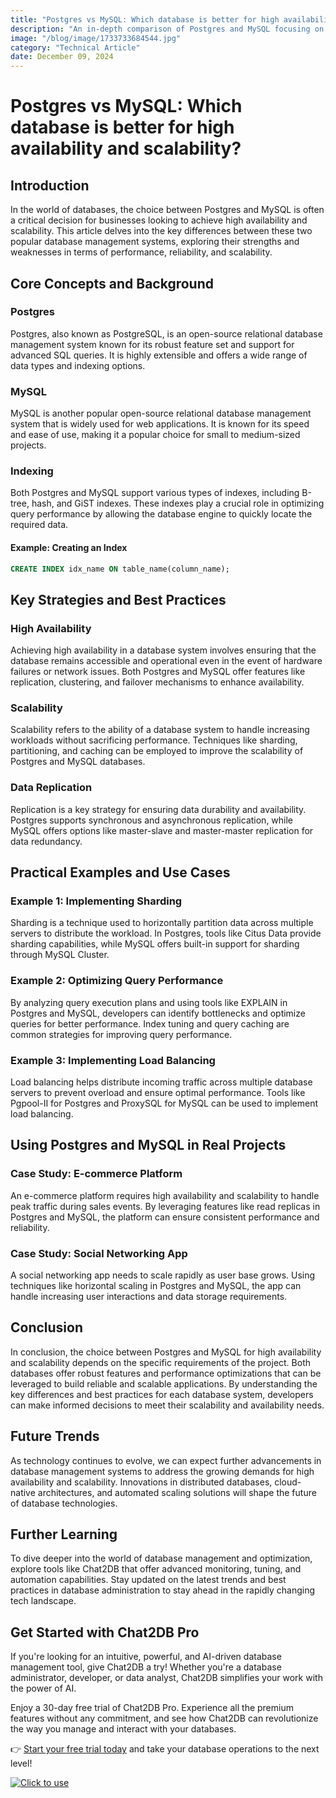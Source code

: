 ```yaml
---
title: "Postgres vs MySQL: Which database is better for high availability and scalability?"
description: "An in-depth comparison of Postgres and MySQL focusing on high availability and scalability, with practical examples and best practices."
image: "/blog/image/1733733684544.jpg"
category: "Technical Article"
date: December 09, 2024
---
```


# Postgres vs MySQL: Which database is better for high availability and scalability?

## Introduction

In the world of databases, the choice between Postgres and MySQL is often a critical decision for businesses looking to achieve high availability and scalability. This article delves into the key differences between these two popular database management systems, exploring their strengths and weaknesses in terms of performance, reliability, and scalability.

## Core Concepts and Background

### Postgres
Postgres, also known as PostgreSQL, is an open-source relational database management system known for its robust feature set and support for advanced SQL queries. It is highly extensible and offers a wide range of data types and indexing options.

### MySQL
MySQL is another popular open-source relational database management system that is widely used for web applications. It is known for its speed and ease of use, making it a popular choice for small to medium-sized projects.

### Indexing
Both Postgres and MySQL support various types of indexes, including B-tree, hash, and GiST indexes. These indexes play a crucial role in optimizing query performance by allowing the database engine to quickly locate the required data.

#### Example: Creating an Index
```sql
CREATE INDEX idx_name ON table_name(column_name);
```

## Key Strategies and Best Practices

### High Availability
Achieving high availability in a database system involves ensuring that the database remains accessible and operational even in the event of hardware failures or network issues. Both Postgres and MySQL offer features like replication, clustering, and failover mechanisms to enhance availability.

### Scalability
Scalability refers to the ability of a database system to handle increasing workloads without sacrificing performance. Techniques like sharding, partitioning, and caching can be employed to improve the scalability of Postgres and MySQL databases.

### Data Replication
Replication is a key strategy for ensuring data durability and availability. Postgres supports synchronous and asynchronous replication, while MySQL offers options like master-slave and master-master replication for data redundancy.

## Practical Examples and Use Cases

### Example 1: Implementing Sharding
Sharding is a technique used to horizontally partition data across multiple servers to distribute the workload. In Postgres, tools like Citus Data provide sharding capabilities, while MySQL offers built-in support for sharding through MySQL Cluster.

### Example 2: Optimizing Query Performance
By analyzing query execution plans and using tools like EXPLAIN in Postgres and MySQL, developers can identify bottlenecks and optimize queries for better performance. Index tuning and query caching are common strategies for improving query performance.

### Example 3: Implementing Load Balancing
Load balancing helps distribute incoming traffic across multiple database servers to prevent overload and ensure optimal performance. Tools like Pgpool-II for Postgres and ProxySQL for MySQL can be used to implement load balancing.

## Using Postgres and MySQL in Real Projects

### Case Study: E-commerce Platform
An e-commerce platform requires high availability and scalability to handle peak traffic during sales events. By leveraging features like read replicas in Postgres and MySQL, the platform can ensure consistent performance and reliability.

### Case Study: Social Networking App
A social networking app needs to scale rapidly as user base grows. Using techniques like horizontal scaling in Postgres and MySQL, the app can handle increasing user interactions and data storage requirements.

## Conclusion

In conclusion, the choice between Postgres and MySQL for high availability and scalability depends on the specific requirements of the project. Both databases offer robust features and performance optimizations that can be leveraged to build reliable and scalable applications. By understanding the key differences and best practices for each database system, developers can make informed decisions to meet their scalability and availability needs.

## Future Trends

As technology continues to evolve, we can expect further advancements in database management systems to address the growing demands for high availability and scalability. Innovations in distributed databases, cloud-native architectures, and automated scaling solutions will shape the future of database technologies.

## Further Learning

To dive deeper into the world of database management and optimization, explore tools like Chat2DB that offer advanced monitoring, tuning, and automation capabilities. Stay updated on the latest trends and best practices in database administration to stay ahead in the rapidly changing tech landscape.

## Get Started with Chat2DB Pro

If you're looking for an intuitive, powerful, and AI-driven database management tool, give Chat2DB a try! Whether you're a database administrator, developer, or data analyst, Chat2DB simplifies your work with the power of AI.

Enjoy a 30-day free trial of Chat2DB Pro. Experience all the premium features without any commitment, and see how Chat2DB can revolutionize the way you manage and interact with your databases.

👉 [Start your free trial today](https://chat2db.ai/pricing) and take your database operations to the next level!


[![Click to use](/image/blog/bg/chat2db.jpg)](https://chat2db.ai/)
